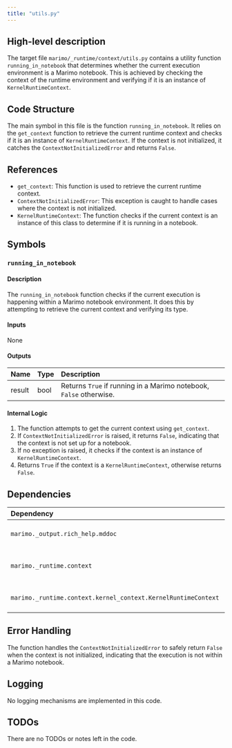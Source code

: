 ```yaml
---
title: "utils.py"
---
```


## High-level description

The target file `marimo/_runtime/context/utils.py` contains a utility function `running_in_notebook` that determines whether the current execution environment is a Marimo notebook. This is achieved by checking the context of the runtime environment and verifying if it is an instance of `KernelRuntimeContext`.

## Code Structure

The main symbol in this file is the function `running_in_notebook`. It relies on the `get_context` function to retrieve the current runtime context and checks if it is an instance of `KernelRuntimeContext`. If the context is not initialized, it catches the `ContextNotInitializedError` and returns `False`.

## References

- `get_context`: This function is used to retrieve the current runtime context.
- `ContextNotInitializedError`: This exception is caught to handle cases where the context is not initialized.
- `KernelRuntimeContext`: The function checks if the current context is an instance of this class to determine if it is running in a notebook.

## Symbols

### `running_in_notebook`
#### Description
The `running_in_notebook` function checks if the current execution is happening within a Marimo notebook environment. It does this by attempting to retrieve the current context and verifying its type.

#### Inputs
None

#### Outputs
| Name | Type | Description |
|:-----|:-----|:------------|
| result | bool | Returns `True` if running in a Marimo notebook, `False` otherwise. |

#### Internal Logic
1. The function attempts to get the current context using `get_context`.
2. If `ContextNotInitializedError` is raised, it returns `False`, indicating that the context is not set up for a notebook.
3. If no exception is raised, it checks if the context is an instance of `KernelRuntimeContext`.
4. Returns `True` if the context is a `KernelRuntimeContext`, otherwise returns `False`.

## Dependencies

| Dependency | Purpose |
|:-----------|:--------|
| `marimo._output.rich_help.mddoc` | Used as a decorator to enhance the documentation of the function. |
| `marimo._runtime.context` | Provides the `get_context` function and `ContextNotInitializedError` exception. |
| `marimo._runtime.context.kernel_context.KernelRuntimeContext` | The class used to verify if the context is a notebook context. |

## Error Handling

The function handles the `ContextNotInitializedError` to safely return `False` when the context is not initialized, indicating that the execution is not within a Marimo notebook.

## Logging

No logging mechanisms are implemented in this code.

## TODOs

There are no TODOs or notes left in the code.